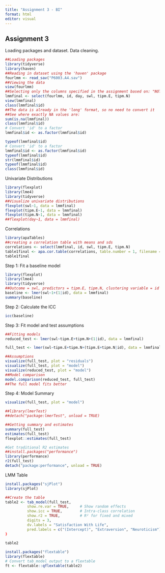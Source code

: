 ```yaml
---
title: "Assignment 3 - BI"
format: html
editor: visual
---
```


## Assignment 3

Loading packages and dataset. Data cleaning.

```r
##Loading packages
library(tidyverse)
library(haven)
##Reading in dataset using the 'haven' package
fourlmm <- read_sav("P6003.A4.sav")
##Viewing the data
view(fourlmm)
##Selecting only the columns specified in the assignment based on: "NOTE: Other variables not needed for this assignment, despite being in the dataset."
lmmfinal <- select(fourlmm, id, day, swl, tipm.E, tipm.N)
view(lmmfinal)
class(lmmfinal$id)
##The data is already in the 'long' format, so no need to convert it
##See where exactly NA values are:
sum(is.na(lmmfinal))
class(lmmfinal$id)
# Convert 'id' to a factor
lmmfinal$id <- as.factor(lmmfinal$id)

typeof(lmmfinal$id)
# Convert 'id' to a factor
lmmfinal$id <- as.factor(lmmfinal$id)
typeof(lmmfinal$id)
str(lmmfinal$id)
typeof(lmmfinal$id)
class(lmmfinal$id)
```

Univariate Distributions

```r
library(flexplot)
library(lme4)
library(tidyverse)
##Visualize univariate distributions
flexplot(swl~1, data = lmmfinal)
flexplot(tipm.E~1, data = lmmfinal)
flexplot(tipm.N~1, data = lmmfinal)
##flexplot(day~1, data = lmmfinal)
```

Correlations

```r
library(apaTables)
##creating a correlation table with means and sds
correlations <- select(lmmfinal, id, swl, tipm.E, tipm.N)
table1final <- apa.cor.table(correlations, table.number = 1, filename = "table1final.doc")
table1final
```

Step 1: Fit a baseline model

```r
library(flexplot)
library(lme4)
library(tidyverse)
##Outcome = swl, predictors = tipm.E, tipm.N, clustering variable = id
baseline <- lmer(swl~1+(1|id), data = lmmfinal)
summary(baseline)
```

Step 2: Calculate the ICC

```r
icc(baseline)
```

Step 3: Fit model and test assumptions

```r
##Fitting models
reduced_test <- lmer(swl~tipm.E+tipm.N+(1|id), data = lmmfinal)

full_test <- lmer(swl~tipm.E+tipm.N+(tipm.E+tipm.N|id), data = lmmfinal)

##Assumptions
visualize(full_test, plot = "residuals")
visualize(full_test, plot = "model")
visualize(reduced_test, plot = "model")
##Model comparison 
model.comparison(reduced_test, full_test)
##The full model fits better
```

Step 4: Model Summary

```r
visualize(full_test, plot = "model") 

##library(lmerTest)
##detach("package:lmerTest", unload = TRUE)

##Getting summary and estimates
summary(full_test)
estimates(full_test)
flexplot::estimates(full_test)

#Get traditional R2 estimates
##install.packages("performance")
library(performance)
r2(full_test)
detach("package:performance", unload = TRUE)
```

LMM Table

```r
install.packages("sjPlot")
library(sjPlot)

##Create the table
table2 <- tab_model(full_test,
          show.re.var = TRUE,     # Show random effects
          show.icc = TRUE,        # Intra-class correlation
          show.r2 = TRUE,         # R² for fixed and mixed
          digits = 3,
          dv.labels = "Satisfaction With Life",
          pred.labels = c("(Intercept)", "Extraversion", "Neuroticism"))
)
  
table2

install.packages("flextable")
library(flextable)
# Convert tab_model output to a flextable
ft <- flextable::qflextable(table2)

```
